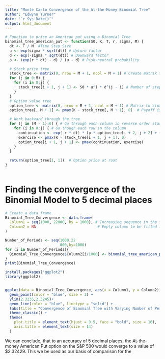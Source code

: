 ---
title: "Monte Carlo Convergence of the At-the-Money Binomial Tree"
author: "Edwynn Turner"
date: "`r Sys.Date()`"
output: html_document
---


```{r}
# Function to price an American put using a Binomial Tree
binomial_tree_american_put <- function(S0, K, T, r, sigma, M) {
  dt <- T / M  #Time Step Size 
  u <- exp(sigma * sqrt(dt)) # Upturn factor
  d <- exp(-sigma * sqrt(dt)) # Downward factor
  p <- (exp(r * dt) - d) / (u - d) # Risk-neutral probability

  # Stock price tree
  stock_tree <- matrix(0, nrow = M + 1, ncol = M + 1) # Create matrix to store stock prices
  for (j in 0:M) {
    for (i in 0:j) {
      stock_tree[i + 1, j + 1] <- S0 * u^i * d^(j - i) # Number of steps multiplied by upturn and downturn factors
    }
  }
  # Option value tree
  option_tree <- matrix(0, nrow = M + 1, ncol = M + 1) # Matrix to store option values 
  option_tree[, M + 1] <- pmax(K - stock_tree[, M + 1], 0)  # Payoff is max(K - S, 0) at maturity, applied to entire column M+1

  # Work backward through the tree
  for (j in (M - 1):0) { # Go through each column in reverse order starting at M-1  
    for (i in 0:j) { # Go though each row in the column
      continuation <- exp(-r * dt) * (p * option_tree[i + 2, j + 2] + (1 - p) * option_tree[i + 1, j + 2])
      exercise <- pmax(K - stock_tree[i + 1, j + 1], 0)
      option_tree[i + 1, j + 1] <- pmax(continuation, exercise)
    }
  }
  
  return(option_tree[1, 1])  # Option price at root
}
     
```



# Finding the convergence of the Binomial Model to 5 decimal places

```{r}
# Create a data frame
Binomial_Tree_Convergence <- data.frame(
  Column1 = seq(1000, 22000, by = 1000), # Increasing sequence in the first column
  Column2 = NA                            # Empty column to be filled in by Put Values for differing numbers of periods 
)

```


```{r}
Number_of_Periods <- seq(1000,22
                         000,by=1000)
for (i in Number_of_Periods){
  Binomial_Tree_Convergence$Column2[i/1000] <- binomial_tree_american_put(S0,S0,T,r,sigma,i)
}
print(Binomial_Tree_Convergence)
```


```{r}
install.packages("ggplot2")
library(ggplot2)


ggplot(data = Binomial_Tree_Convergence, aes(x = Column1, y = Column2)) +
  geom_point(color = "blue", size = 3) +
  ylim(2.3235,2.3245)+
  geom_line(color = "blue", linetype = "solid") +
  labs(title = "Convergence of Binomial Tree with Varying Number of Periods", x = "Number of Periods, n", y = "Value of At-the-Money Put Option") +
  theme_classic() +
  theme(
    plot.title = element_text(hjust = 0.5, face = "bold", size = 16),
    axis.title = element_text(size = 14)
  )

```


We can conclude, that to an accuracy of 5 decimal places, the At-the-money American Put option on the S&P 500 would converge to a value of $2.32429. This we be used as our basis of comparison for the 
